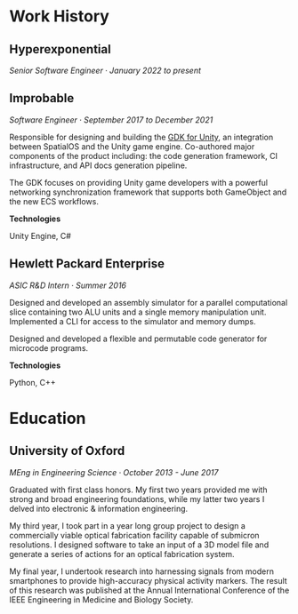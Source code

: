 # Work History

## Hyperexponential

_Senior Software Engineer · January 2022 to present_

## Improbable

_Software Engineer · September 2017 to December 2021_

Responsible for designing and building the [GDK for Unity](https://github.com/spatialos/gdk-for-unity), an integration between SpatialOS and the Unity game engine. Co-authored major components of the product including: the code generation framework, CI infrastructure, and API docs generation pipeline.

The GDK focuses on providing Unity game developers with a powerful networking synchronization framework that supports both GameObject and the new ECS workflows.

**Technologies**

Unity Engine, C#

## Hewlett Packard Enterprise

_ASIC R&D Intern · Summer 2016_

Designed and developed an assembly simulator for a parallel computational slice containing two ALU units and a single memory manipulation unit. Implemented a CLI for access to the simulator and memory dumps.

Designed and developed a flexible and permutable code generator for microcode programs.

**Technologies**

Python, C++

# Education

## University of Oxford

_MEng in Engineering Science · October 2013 - June 2017_

Graduated with first class honors. My first two years provided me with strong and broad engineering foundations, while my latter two years I delved into electronic & information engineering.

My third year, I took part in a year long group project to design a commercially viable optical fabrication facility capable of submicron resolutions. I designed software to take an input of a 3D model file and generate a series of actions for an optical fabrication system.

My final year, I undertook research into harnessing signals from modern smartphones to provide high-accuracy physical activity markers. The result of this research was published at the Annual International Conference of the IEEE Engineering in Medicine and Biology Society.
